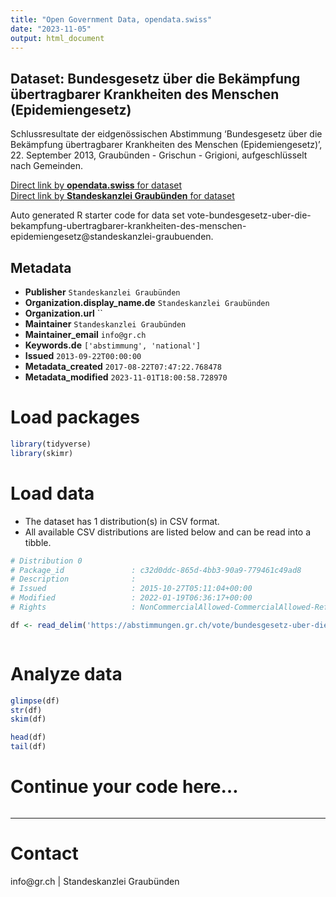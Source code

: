 ```yaml
---
title: "Open Government Data, opendata.swiss"
date: "2023-11-05"
output: html_document
---
```


## Dataset: Bundesgesetz über die Bekämpfung übertragbarer Krankheiten des Menschen (Epidemiengesetz)

Schlussresultate der eidgenössischen Abstimmung 'Bundesgesetz über die Bekämpfung übertragbarer Krankheiten des Menschen (Epidemiengesetz)', 22. September 2013, Graubünden - Grischun - Grigioni, aufgeschlüsselt nach Gemeinden.

[Direct link by **opendata.swiss** for dataset](https://opendata.swiss/de/dataset/bundesgesetz-uber-die-bekampfung-ubertragbarer-krankheiten-des-menschen-epidemiengesetz)<br>
[Direct link by **Standeskanzlei Graubünden** for dataset](https://abstimmungen.gr.ch/vote/bundesgesetz-uber-die-bekampfung-ubertragbarer-krankheiten-des-menschen-epidemiengesetz/data)

Auto generated R starter code for data set vote-bundesgesetz-uber-die-bekampfung-ubertragbarer-krankheiten-des-menschen-epidemiengesetz@standeskanzlei-graubuenden.

## Metadata

- **Publisher** `Standeskanzlei Graubünden`
- **Organization.display_name.de** `Standeskanzlei Graubünden`
- **Organization.url** ``
- **Maintainer** `Standeskanzlei Graubünden`
- **Maintainer_email** `info@gr.ch`
- **Keywords.de** `['abstimmung', 'national']`
- **Issued** `2013-09-22T00:00:00`
- **Metadata_created** `2017-08-22T07:47:22.768478`
- **Metadata_modified** `2023-11-01T18:00:58.728970`


# Load packages

```r

library(tidyverse)
library(skimr)

```

# Load data

-   The dataset has 1 distribution(s) in CSV format.
-   All available CSV distributions are listed below and can be read into a tibble.

```r

# Distribution 0
# Package_id               : c32d0ddc-865d-4bb3-90a9-779461c49ad8
# Description              : 
# Issued                   : 2015-10-27T05:11:04+00:00
# Modified                 : 2022-01-19T06:36:17+00:00
# Rights                   : NonCommercialAllowed-CommercialAllowed-ReferenceRequired

df <- read_delim('https://abstimmungen.gr.ch/vote/bundesgesetz-uber-die-bekampfung-ubertragbarer-krankheiten-des-menschen-epidemiengesetz/data-csv')



```

# Analyze data

```r

glimpse(df)
str(df)
skim(df)

head(df)
tail(df)

```

# Continue your code here...

```r

```

------------------------------------------------------------------------

# Contact

info@gr.ch | Standeskanzlei Graubünden
